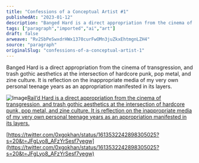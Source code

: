 ```yaml
---
title: "Confessions of a Conceptual Artist #1"
publishedAt: "2023-01-12"
description: "Banged Hard is a direct appropriation from the cinema of transgression, and trash gothic aesthetics at the intersection of hardcore punk, pop metal, ......"
tags: ["paragraph","imported","ai","art"]
draft: false
arweave: "Rv2SbPeSwxdrHWx1370curFwOMn3juZkxEhtmgnLZH4"
source: "paragraph"
originalSlug: "confessions-of-a-conceptual-artist-1"
---
```


Banged Hard is a direct appropriation from the cinema of transgression, and trash gothic aesthetics at the intersection of hardcore punk, pop metal, and zine culture. It is reflection on the inappropriate media of my very own personal teenage years as an appropriation manifested in its layers.

![Image](https://storage.googleapis.com/papyrus_images/0329cc134c760a0a5582ea28a76cafca.jpg)[Rail’d Hard is a direct appropriation from the cinema of transgression, and trash gothic aesthetics at the intersection of hardcore punk, pop metal, and zine culture. It is reflection on the inappropriate media of my very own personal teenage years as an appropriation manifested in its layers.](https://app.manifold.xyz/c/hard)

[https://twitter.com/0xgokhan/status/1613532242898305025?s=20&t=JFgLyo8_AFzYrSesf7yegw](https://twitter.com/0xgokhan/status/1613532242898305025?s=20&t=JFgLyo8_AFzYrSesf7yegw)